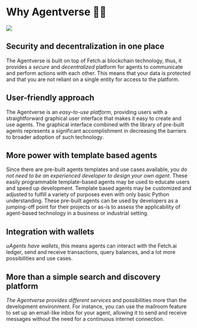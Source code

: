# Why Agentverse 🤔💡

![](../../../src/images/why-agentverse.png)

## Security and decentralization in one place

The Agentverse is built on top of Fetch.ai blockchain technology, thus, it provides a _secure_ and _decentralized_ platform for agents to communicate and perform actions with each other. This means that your data is protected and that you are not reliant on a single entity for access to the platform.

## User-friendly approach

The Agentverse is an _easy-to-use platform_, providing users with a straightforward graphical user interface that makes it easy to create and use agents. The graphical interface combined with the library of pre-built agents represents a significant accomplishment in decreasing the barriers to broader adoption of such technology.

## More power with template based agents

Since there are pre-built agents templates and use cases available, _you do not need to be an experienced developer to design your own agent_. These easily programmable template-based agents may be used to educate users and speed up development. Template based agents may be customized and adjusted to fulfill a variety of purposes even with only basic Python understanding. These pre-built agents can be used by developers as a jumping-off point for their projects or as-is to assess the applicability of agent-based technology in a business or industrial setting.

## Integration with wallets

_uAgents have wallets_, this means agents can interact with the Fetch.ai ledger, send and receive transactions, query balances, and a lot more possibilities and use cases.

## More than a simple search and discovery platform

_The Agentverse provides different services_ and possibilities more than the development environment. For instance, you can use the mailroom feature to set up an email-like inbox for your agent, allowing it to send and receive messages without the need for a continuous internet connection.
